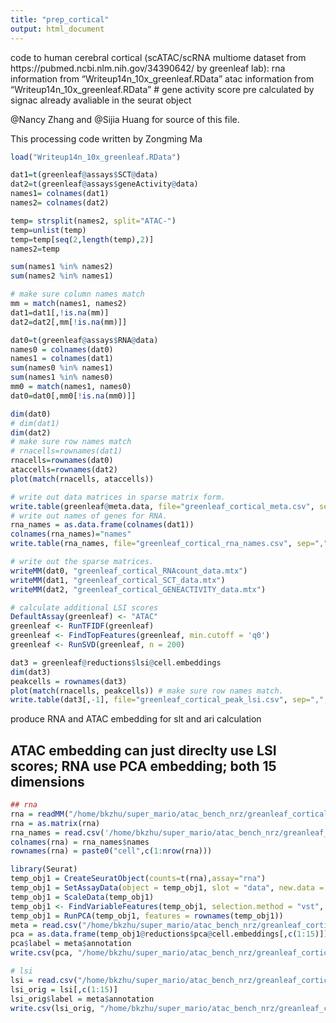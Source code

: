 ```yaml
---
title: "prep_cortical"
output: html_document
---
```


code to human cerebral cortical (scATAC/scRNA multiome dataset from https://pubmed.ncbi.nlm.nih.gov/34390642/ by greenleaf lab):
rna information from "Writeup14n_10x_greenleaf.RData"
atac information from "Writeup14n_10x_greenleaf.RData" # gene activity score pre calculated by signac already avaliable in the seurat object

@Nancy Zhang and @Sijia Huang for source of this file.

This processing code written by Zongming Ma

```r
load("Writeup14n_10x_greenleaf.RData")

dat1=t(greenleaf@assays$SCT@data)
dat2=t(greenleaf@assays$geneActivity@data)
names1= colnames(dat1)
names2= colnames(dat2)

temp= strsplit(names2, split="ATAC-")
temp=unlist(temp)
temp=temp[seq(2,length(temp),2)]
names2=temp

sum(names1 %in% names2)
sum(names2 %in% names1)

# make sure column names match
mm = match(names1, names2)
dat1=dat1[,!is.na(mm)]
dat2=dat2[,mm[!is.na(mm)]]

dat0=t(greenleaf@assays$RNA@data)
names0 = colnames(dat0)
names1 = colnames(dat1)
sum(names0 %in% names1)
sum(names1 %in% names0)
mm0 = match(names1, names0)
dat0=dat0[,mm0[!is.na(mm0)]]

dim(dat0)
# dim(dat1)
dim(dat2)
# make sure row names match
# rnacells=rownames(dat1)
rnacells=rownames(dat0)
ataccells=rownames(dat2)
plot(match(rnacells, ataccells))

# write out data matrices in sparse matrix form.
write.table(greenleaf@meta.data, file="greenleaf_cortical_meta.csv", sep=",", col.names=TRUE, row.names=FALSE)
# write out names of genes for RNA.
rna_names = as.data.frame(colnames(dat1))
colnames(rna_names)="names"
write.table(rna_names, file="greenleaf_cortical_rna_names.csv", sep=",", col.names=TRUE, row.names=TRUE)

# write out the sparse matrices.
writeMM(dat0, "greenleaf_cortical_RNAcount_data.mtx")
writeMM(dat1, "greenleaf_cortical_SCT_data.mtx")
writeMM(dat2, "greenleaf_cortical_GENEACTIVITY_data.mtx")

# calculate additional LSI scores
DefaultAssay(greenleaf) <- "ATAC"
greenleaf <- RunTFIDF(greenleaf)
greenleaf <- FindTopFeatures(greenleaf, min.cutoff = 'q0')
greenleaf <- RunSVD(greenleaf, n = 200)

dat3 = greenleaf@reductions$lsi@cell.embeddings
dim(dat3)
peakcells = rownames(dat3)
plot(match(rnacells, peakcells)) # make sure row names match.
write.table(dat3[,-1], file="greenleaf_cortical_peak_lsi.csv", sep=",", col.names=TRUE, row.names=TRUE)
```


############## produce RNA and ATAC embedding for slt and ari calculation
## ATAC embedding can just direclty use LSI scores; RNA use PCA embedding; both 15 dimensions

```r
## rna
rna = readMM("/home/bkzhu/super_mario/atac_bench_nrz/greanleaf_cortical/data/greenleaf_cortical_RNAcount_data.mtx")
rna = as.matrix(rna)
rna_names = read.csv('/home/bkzhu/super_mario/atac_bench_nrz/greanleaf_cortical/data/greenleaf_cortical_rna_names.csv')
colnames(rna) = rna_names$names
rownames(rna) = paste0("cell",c(1:nrow(rna)))

library(Seurat)
temp_obj1 = CreateSeuratObject(counts=t(rna),assay="rna")
temp_obj1 = SetAssayData(object = temp_obj1, slot = "data", new.data = t(rna), assay="rna") # input data already sctnorm
temp_obj1 = ScaleData(temp_obj1)
temp_obj1 <- FindVariableFeatures(temp_obj1, selection.method = "vst", nfeatures = 2000)
temp_obj1 = RunPCA(temp_obj1, features = rownames(temp_obj1))
meta = read.csv("/home/bkzhu/super_mario/atac_bench_nrz/greanleaf_cortical/data/greenleaf_cortical_meta.csv")
pca = as.data.frame(temp_obj1@reductions$pca@cell.embeddings[,c(1:15)])
pca$label = meta$annotation
write.csv(pca, "/home/bkzhu/super_mario/atac_bench_nrz/greanleaf_cortical/data/orig_x.csv", row.names = F)

# lsi
lsi = read.csv("/home/bkzhu/super_mario/atac_bench_nrz/greanleaf_cortical/data/greenleaf_cortical_peak_lsi.csv")
lsi_orig = lsi[,c(1:15)]
lsi_orig$label = meta$annotation
write.csv(lsi_orig, "/home/bkzhu/super_mario/atac_bench_nrz/greanleaf_cortical/data/orig_y.csv", row.names = F)
```






